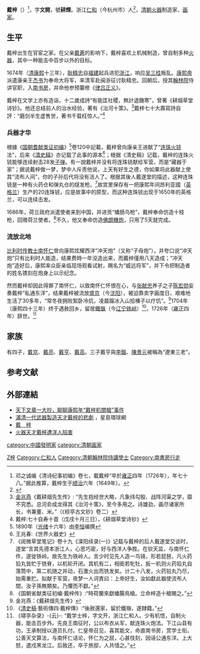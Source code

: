 '''戴梓'''（{{bd|1649年||1726年|catIdx=D戴}}）<ref>邓之诚编《清诗纪事初编》卷七，載戴梓“卒於[[雍正|雍正]]四年（1726年），年七十八。”据此推算，戴梓生于[[顺治|顺治]]六年（1649年）。</ref>，字'''文開'''，號'''耕煙'''。浙江[[仁和县|仁和]]（今杭州市）人<ref>{{Cite web|title=《浙江人物简志·戴梓传》质疑_爱学术|url=https://www.ixueshu.com/document/c2f1afb362c2fded464b7508063cb140318947a18e7f9386.html|access-date=2021-06-26|work=www.ixueshu.com|archive-date=2021-06-26|archive-url=https://web.archive.org/web/20210626072620/https://www.ixueshu.com/document/c2f1afb362c2fded464b7508063cb140318947a18e7f9386.html|dead-url=no}}</ref>，[[清朝|清朝]][[火器|火器]]制造家、[[画家|画家]]。

== 生平 ==
戴梓出生在官宦之家。在父亲[[戴蒼|戴蒼]]的影响下，戴梓喜欢上机械制造，曾自制多种[[火器|火器]]，其中一种能击中百步以外的目标。

1674年（[[清朝|清]][[康熙|康熙]]十三年），[[耿精忠|耿精忠]]自[[福建|福建]]起兵进犯[[浙江|浙江]]，响应[[吴三桂|吴三桂]]叛乱。[[康熙帝|康熙帝]]派遣康亲王[[杰书|杰书]]为奉命大将军，率清军赴闽浙征讨耿精忠。回朝后，授其[[翰林院|翰林院]]侍讲官职，入[[南书房|南书房]]，并命他参预纂修《[[律吕正义|律吕正义]]》。

戴梓在文学上亦有造诣，十二歲成詩“有能匡社稷，無計退饑寒”，曾著《耕烟草堂诗钞》。他还总结前人的治水经验，著有《治河十策》。<ref>[[金兆燕|金兆燕]]《戴耕烟先生传》: “先生抱经世大略，凡象纬勾股、战阵河渠之学，靡不究悉。总河俞成龙得其《治河十策》，至今多用之。诗雄劲，画尽诸家所长，书兼董、米。”（《棕亭古文钞》卷二）</ref>戴梓七十大壽寫詩自評：“磨剑半生虚售世，著书千载枉惊人。”<ref>戴梓:七十自寿十首（戊戌十月三日），《耕烟草堂诗钞》</ref>

=== 兵器才华 ===
根據《[[国朝耆献类证初编|国朝耆献类证初编]]》<ref>1890年（[[光绪|光绪]]十六年）由[[李恒|李恒]]编撰</ref>卷120中記載，戴梓曾向康亲王进献了“[[连珠火铳|连珠火铳]]法”，后来《[[清史稿|清史稿]]》亦记载了此事的源本<ref>王兆春:《世界火器史》</ref>；根据《清史稿》记载，戴梓的连珠火铳能够连续射击28发[[子弹|子弹]]。有一說戴梓并没有将连珠铳献给军营，而是“藏器于家”；据说戴梓做一梦，梦中人斥责他说，上天有好生之德，你如果将此器献上使其“流布人间”，你的子孙后代将没有活人了。根据其後人戴遂堂的描述，这种连珠铳是一种有火药仓和弹丸仓的燧发枪。<ref>《阅微草堂笔记》卷十九《滦阳续录(一)》记载与戴梓的后人戴遂堂交谈时，遂堂“言其先德本浙江人，心思巧密，好与西洋人争胜。在钦天监，与南怀仁件，遂徙铁岭。故先生为铁岭人。言少时见先人造一鸟镜，形若琵琶，凡火药铅丸皆贮于铣脊，以机轮开闭。其机有二，相銜若牝牡，扳一机则火药铅丸自落筒中，第二机随之并动，石激火出而铣发矣。计二十八发，火药铅丸乃尽，始需重贮。拟献于军营，夜梦一人诃責曰：上帝好生，汝如獻此器使流布人間，汝子孫無類矣。乃懼而不獻。”</ref>故宫里保存有一把康熙年间昂利亚國（[[英格兰|英格兰]]）生产的20连珠铳，应是故事中的原型，而这种连珠铳出现于1650年的英格兰，可以连续击发。

1686年，荷兰政府派遣使者来到中国，并进贡“蟠肠鸟枪”，戴梓奉命仿造十枝枪，回赠荷兰使者。<ref>《国朝省献类征初编·戴梓传》:“時荷蘭來獻蟠腸鳥槍。立命梓造十槍賜之。”</ref>不久，他又奉命仿造[[佛朗機炮|佛朗機炮]]，只用了5天就完成。

=== 流放北地 ===
[[比利时|比利时]][[传教士|传教士]][[南怀仁|南怀仁]]曾向康熙炫耀西洋“冲天炮”（又称“子母炮”），并夸口说“冲天炮”只有比利时人能造，结果费時一年没造出来，而戴梓僅用八天造成；“冲天炮”造好后，康熙率众臣亲临现场观看试射，赐名为“威远将军”，并下令把制造者的姓名镌刻在炮身上以示纪念。

然而戴梓却因此得罪了南怀仁，以致南怀仁怀恨在心，与[[张献忠|张献忠]]养子之子[[陈宏勋|陈宏勋]]妄奏戴梓“私通东洋”，结果戴梓被流放[[盛京|盛京]]（今[[沈阳|沈阳]]），被迫靠卖字画度日，艰难地生活了30多年，“常冬夜拥败絮卧冷炕，凌晨蹋冰入山拾榛子以疗饥”。<ref>金兆燕：《戴耕烟先生传》</ref>1704年（康熙四十三年）终于遇赦回乡，留居[[鐵嶺|鐵嶺]]（今[[辽宁|辽宁]][[铁岭|铁岭]]）<ref>《[[清史稿|清史稿]]·藝術傳四·戴梓傳》:“後赦還家，留於鐵嶺，遂隸籍。”</ref>，1726年（[[雍正|雍正]]四年）辞世。<ref>《啸亭杂录》-{云}-: “戴学士梓，字文开，浙江仁和人。少有机悟，自制火器，能击百步外。先良王南征时，公以布衣从军，献连珠火炮法。下江山县有功，王承制授以道员扎付。仁皇帝召见，喜其能文，命直南书房，赏学士衔。公善天文算法，与南怀仁诘论，怀仁为之屈，心甚忮刻，因诬公通东洋。上大怒，遣戍黑龙江。后赦还，卒于旅邸，人共惜之。”</ref>

== 家族 ==
有四子，[[戴京|戴京]]、[[戴亮_(清朝)|戴亮]]、[[戴亨|戴亨]]、[[戴高|戴高]]。三子戴亨與[[李鍇|李鍇]]、[[陳景元_(清朝)|陳景元]]被稱為“遼東三老”。

==参考文献==
{{Reflist}}

==外部連結==
*[http://washeng.net/HuaShan/RECS/zhengxuan/b5current/109035.shtml 天下文章一大抄，聊聊康熙年“戴梓机關槍”事件] {{Wayback|url=http://washeng.net/HuaShan/RECS/zhengxuan/b5current/109035.shtml |date=20210518011649 }}
*[http://www.singtaonet.com/arts/200706/t20070628_566038.html 滿清一代武器製造天才戴梓的悲劇] {{Wayback|url=http://www.singtaonet.com/arts/200706/t20070628_566038.html |date=20080625040847 }}，星島環球網
*[https://web.archive.org/web/20080517155102/http://zjtz.zjol.com.cn/05zjtz/system/2005/11/22/006375320.shtml 戴　梓]
*[http://dailynews.sina.com/bg/chn/chnlocal/chinapress/20130702/02444699368.html 火器天才戴梓遭洋人陷害] {{Wayback|url=http://dailynews.sina.com/bg/chn/chnlocal/chinapress/20130702/02444699368.html |date=20200921075117 }}

{{Authority control}}

{{DEFAULTSORT:D}}
[[Category:戴姓|Z梓]]
[[Category:仁和人|Category:仁和人]]
[[category:中國發明家|category:中國發明家]]
[[category:清朝画家|category:清朝画家]]
[[Category:清朝翰林院侍講學士|Category:清朝翰林院侍講學士]]
[[Category:南書房行走|Category:南書房行走]]